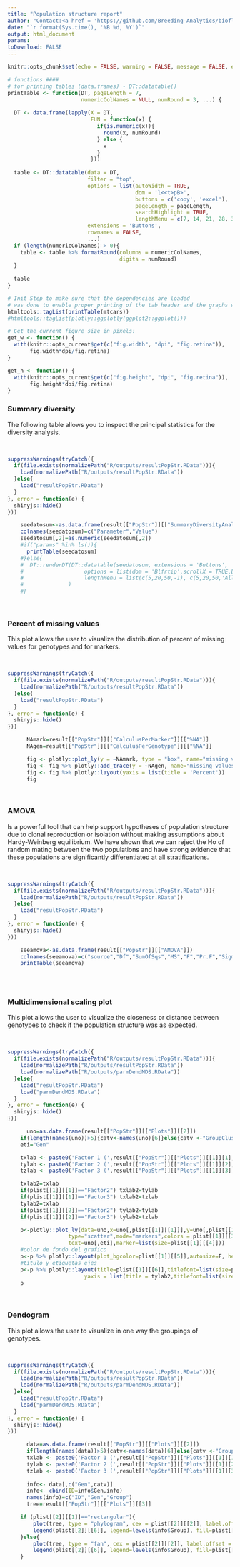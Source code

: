 ```yaml
---
title: "Population structure report"
author: "Contact:<a href = 'https://github.com/Breeding-Analytics/bioflow' target = '_blank'>Breeding Analytics Team, OneCGIAR</a> breedinganalytics@cgiar.org"
date: "`r format(Sys.time(), '%B %d, %Y')`"  
output: html_document
params:
toDownload: FALSE
---
```

  
```r
knitr::opts_chunk$set(echo = FALSE, warning = FALSE, message = FALSE, error = FALSE, out.width = "100%")
```

```r
# functions ####
# for printing tables (data.frames) - DT::datatable()
printTable <- function(DT, pageLength = 7, 
                       numericColNames = NULL, numRound = 3, ...) {
  
  DT <- data.frame(lapply(X = DT, 
                          FUN = function(x) {
                            if(is.numeric(x)){
                              round(x, numRound)
                            } else {
                              x
                            }
                          }))
  
  table <- DT::datatable(data = DT, 
                         filter = "top", 
                         options = list(autoWidth = TRUE, 
                                        dom = 'l<<t>pB>', 
                                        buttons = c('copy', 'excel'),
                                        pageLength = pageLength,
                                        searchHighlight = TRUE,
                                        lengthMenu = c(7, 14, 21, 28, 35)),
                         extensions = 'Buttons',
                         rownames = FALSE,
                         ...)
  if (length(numericColNames) > 0){
    table <- table %>% formatRound(columns = numericColNames,
                                   digits = numRound)
  }
  
  table
}
```

```r
# Init Step to make sure that the dependencies are loaded
# was done to enable proper printing of the tab header and the graphs within the for loop below using print(htmltools::tagList(ggplotly(...)))
htmltools::tagList(printTable(mtcars))
#htmltools::tagList(plotly::ggplotly(ggplot2::ggplot()))

# Get the current figure size in pixels:
get_w <- function() {
  with(knitr::opts_current$get(c("fig.width", "dpi", "fig.retina")),
       fig.width*dpi/fig.retina)
}

get_h <- function() {
  with(knitr::opts_current$get(c("fig.height", "dpi", "fig.retina")),
       fig.height*dpi/fig.retina)
}

```

### Summary diversity

The following table allows you to inspect the principal statistics for the diversity analysis.

<p>&nbsp;</p>

```r
suppressWarnings(tryCatch({
  if(file.exists(normalizePath("R/outputs/resultPopStr.RData"))){
    load(normalizePath("R/outputs/resultPopStr.RData"))   
  }else{
    load("resultPopStr.RData")
  }
}, error = function(e) {
  shinyjs::hide()
}))

    seedatosum<-as.data.frame(result[["PopStr"]][["SummaryDiversityAnalysis"]])
    colnames(seedatosum)=c("Parameter","Value")
    seedatosum[,2]=as.numeric(seedatosum[,2])
    #if("params" %in% ls()){ 
      printTable(seedatosum)
    #}else{
    #  DT::renderDT(DT::datatable(seedatosum, extensions = 'Buttons',
    #                   options = list(dom = 'Blfrtip',scrollX = TRUE,buttons = c('copy', 'csv','excel', 'pdf', 'print'),
    #                   lengthMenu = list(c(5,20,50,-1), c(5,20,50,'All'))))
    #              )
    #}

```

<p>&nbsp;</p>

### Percent of missing values
  
  This plot allows the user to visualize the distribution of percent of missing values for genotypes and for markers.

<p>&nbsp;</p>
```r
suppressWarnings(tryCatch({
  if(file.exists(normalizePath("R/outputs/resultPopStr.RData"))){
    load(normalizePath("R/outputs/resultPopStr.RData"))
  }else{
    load("resultPopStr.RData")	
  }
}, error = function(e) {
  shinyjs::hide()
}))

      NAmark=result[["PopStr"]][["CalculusPerMarker"]][["%NA"]]
      NAgen=result[["PopStr"]][["CalculusPerGenotype"]][["%NA"]]

      fig <- plotly::plot_ly(y = ~NAmark, type = "box", name="missing values in markers")
      fig <- fig %>% plotly::add_trace(y = ~NAgen, name="missing values in genotypes")
      fig <- fig %>% plotly::layout(yaxis = list(title = 'Percent'))
      fig 

```

<p>&nbsp;</p>
### AMOVA

 Is a powerful tool that can help support hypotheses of population structure due to clonal reproduction or isolation without making assumptions about Hardy-Weinberg equilibrium. We have shown that we can reject the Ho
 of random mating between the two populations and have strong evidence that these populations are significantly differentiated at all stratifications.

<p>&nbsp;</p>

```r
suppressWarnings(tryCatch({
  if(file.exists(normalizePath("R/outputs/resultPopStr.RData"))){
    load(normalizePath("R/outputs/resultPopStr.RData"))   
  }else{
    load("resultPopStr.RData")
  }
}, error = function(e) {
  shinyjs::hide()
}))

    seeamova<-as.data.frame(result[["PopStr"]][["AMOVA"]])
    colnames(seeamova)=c("source","Df","SumOfSqs","MS","F","Pr.F","Sigma" ,"PercVar","Phi")
    printTable(seeamova)
    

```

<p>&nbsp;</p>

### Multidimensional scaling plot
  
  This plot allows the user to visualize the closeness or distance between genotypes to check if the population structure was as expected.

<p>&nbsp;</p>
```r
suppressWarnings(tryCatch({
  if(file.exists(normalizePath("R/outputs/resultPopStr.RData"))){
    load(normalizePath("R/outputs/resultPopStr.RData"))
	load(normalizePath("R/outputs/parmDendMDS.RData"))
  }else{
    load("resultPopStr.RData")
	load("parmDendMDS.RData")
  }
}, error = function(e) {
  shinyjs::hide()
}))

      uno=as.data.frame(result[["PopStr"]][["Plots"]][[2]])
	if(length(names(uno))>5){catv<-names(uno)[6]}else{catv <-"GroupClust"}
	eti="Gen"

	txlab <- paste0('Factor 1 (',result[["PopStr"]][["Plots"]][[1]][1],'%)')
	tylab <- paste0('Factor 2 (',result[["PopStr"]][["Plots"]][[1]][2],'%)')
	tzlab <- paste0('Factor 3 (',result[["PopStr"]][["Plots"]][[1]][3],'%)')

	txlab2=txlab
	if(plist[[1]][[1]]=="Factor2") txlab2=tylab
	if(plist[[1]][[1]]=="Factor3") txlab2=tzlab
	tylab2=txlab
	if(plist[[1]][[2]]=="Factor2") tylab2=tylab
	if(plist[[1]][[2]]=="Factor3") tylab2=tzlab

	p<-plotly::plot_ly(data=uno,x=uno[,plist[[1]][[1]]],y=uno[,plist[[1]][[2]]],color=uno[,catv],
                   type="scatter",mode="markers",colors = plist[[1]][[3]],xaxis=F, yaxis=F,
                   text=uno[,eti],marker=list(size=plist[[1]][[4]]))
	#color de fondo del grafico
	p<-p %>% plotly::layout(plot_bgcolor=plist[[1]][[5]],autosize=F, height = "350px",width = "550px")
	#titulo y etiquetas ejes
	p<-p %>% plotly::layout(title=plist[[1]][[6]],titlefont=list(size=plist[[1]][[7]],color=plist[[1]][[8]]), xaxis = list(title = txlab2, titlefont=list(size=plist[[1]][[9]],color=plist[[1]][[10]])),
                        yaxis = list(title = tylab2,titlefont=list(size=plist[[1]][[9]],color=plist[[1]][[10]])))
	p
```

<p>&nbsp;</p>

### Dendogram
  
  This plot allows the user to visualize in one way the groupings of genotypes.

<p>&nbsp;</p>
```r
suppressWarnings(tryCatch({
  if(file.exists(normalizePath("R/outputs/resultPopStr.RData"))){
    load(normalizePath("R/outputs/resultPopStr.RData"))
	load(normalizePath("R/outputs/parmDendMDS.RData"))
  }else{
    load("resultPopStr.RData")
	load("parmDendMDS.RData")
  }
}, error = function(e) {
  shinyjs::hide()
}))

      data=as.data.frame(result[["PopStr"]][["Plots"]][[2]])
      if(length(names(data))>5){catv<-names(data)[6]}else{catv <-"GroupClust"}
	  txlab <- paste0('Factor 1 (',result[["PopStr"]][["Plots"]][[1]][1],'%)')
	  tylab <- paste0('Factor 2 (',result[["PopStr"]][["Plots"]][[1]][2],'%)')
	  tzlab <- paste0('Factor 3 (',result[["PopStr"]][["Plots"]][[1]][3],'%)')
	  
      info<- data[,c("Gen",catv)]
      info<- cbind(ID=info$Gen,info)
      names(info)=c("ID","Gen","Group")
      tree=result[["PopStr"]][["Plots"]][[3]]

	if (plist[[2]][[1]]=="rectangular"){
		plot(tree, type = "phylogram", cex = plist[[2]][[2]], label.offset = plist[[2]][[3]], show.tip.label = TRUE, edge.color = "black", edge.width =plist[[2]][[4]], edge.lty = 1,tip.color = plist[[2]][[5]][info$Group])
		legend(plist[[2]][[6]], legend=levels(info$Group), fill=plist[[2]][[5]],box.lty=0)
	}else{
		plot(tree, type = "fan", cex = plist[[2]][[2]], label.offset = plist[[2]][[3]], show.tip.label = TRUE, edge.color = "black", edge.width =plist[[2]][[4]], edge.lty = 1,tip.color = plist[[2]][[5]][info$Group])
		legend(plist[[2]][[6]], legend=levels(info$Group), fill=plist[[2]][[5]],box.lty=0)
	}

```

